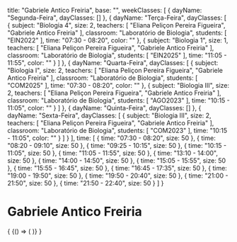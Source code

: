   title: "Gabriele Antico Freiria",
  base: "",
  weekClasses: [
    {
      dayName: "Segunda-Feira",
      dayClasses: []
    },
    {
      dayName: "Terça-Feira",
      dayClasses: [
        {
          subject: "Biologia 4",
          size: 2,
          teachers: [
            "Eliana Peliçon Pereira Figueira",
            "Gabriele Antico Freiria"
          ],
          classroom: "Laboratório de Biologia",
          students: [
            "EIN2022"
          ],
          time: "07:30 - 08:20",
          color: ""
        },
        {
          subject: "Biologia 1",
          size: 1,
          teachers: [
            "Eliana Peliçon Pereira Figueira",
            "Gabriele Antico Freiria"
          ],
          classroom: "Laboratório de Biologia",
          students: [
            "EIN2025"
          ],
          time: "11:05 - 11:55",
          color: ""
        }
      ]
    },
    {
      dayName: "Quarta-Feira",
      dayClasses: [
        {
          subject: "Biologia I",
          size: 2,
          teachers: [
            "Eliana Peliçon Pereira Figueira",
            "Gabriele Antico Freiria"
          ],
          classroom: "Laboratório de Biologia",
          students: [
            "COM2025"
          ],
          time: "07:30 - 08:20",
          color: ""
        },
        {
          subject: "Biologia III",
          size: 2,
          teachers: [
            "Eliana Peliçon Pereira Figueira",
            "Gabriele Antico Freiria"
          ],
          classroom: "Laboratório de Biologia",
          students: [
            "AGO2023"
          ],
          time: "10:15 - 11:05",
          color: ""
        }
      ]
    },
    {
      dayName: "Quinta-Feira",
      dayClasses: []
    },
    {
      dayName: "Sexta-Feira",
      dayClasses: [
        {
          subject: "Biologia III",
          size: 2,
          teachers: [
            "Eliana Peliçon Pereira Figueira",
            "Gabriele Antico Freiria"
          ],
          classroom: "Laboratório de Biologia",
          students: [
            "COM2023"
          ],
          time: "10:15 - 11:05",
          color: ""
        }
      ]
    }
  ],
  time: [
    {
      time: "07:30 - 08:20",
      size: 50
    },
    {
      time: "08:20 - 09:10",
      size: 50
    },
    {
      time: "09:25 - 10:15",
      size: 50
    },
    {
      time: "10:15 - 11:05",
      size: 50
    },
    {
      time: "11:05 - 11:55",
      size: 50
    },
    {
      time: "13:10 - 14:00",
      size: 50
    },
    {
      time: "14:00 - 14:50",
      size: 50
    },
    {
      time: "15:05 - 15:55",
      size: 50
    },
    {
      time: "15:55 - 16:45",
      size: 50
    },
    {
      time: "16:45 - 17:35",
      size: 50
    },
    {
      time: "19:00 - 19:50",
      size: 50
    },
    {
      time: "19:50 - 20:40",
      size: 50
    },
    {
      time: "21:00 - 21:50",
      size: 50
    },
    {
      time: "21:50 - 22:40",
      size: 50
    }
  ]
}

# Gabriele Antico Freiria

<div>
  {
    <BrowserOnly>
      {() => (
        <Grid
          title={data.title}
          weekClasses={data.weekClasses}
          time={data.time}
        />
      )}
    </BrowserOnly>
  }
</div>
